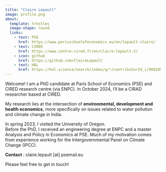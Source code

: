 ```yaml
---
title: "Claire Lepault"
image: profile.png
about:
  template: trestles
  image-shape: round
  links:
    - text: PSE
      href: https://www.parisschoolofeconomics.eu/en/lepault-claire/
    - text: CIRED
      href: https://www.centre-cired.fr/en/claire-lepault-2/
    - icon: github
      href: https://github.com/ClaireLepault
    - text: HAL 
      href: https://hal.science/search/index/q/*/contributorId_i/969205
---
```


Welcome! I am a PhD candidate at Paris School of Economics (PSE) and CIRED research centre (via ENPC). 
In October 2024, I'll be a CIRAD researcher based at CIRED.

My research lies at the intersection of **environmental, development and health economics**, more specifically on issues related to water pollution and climate change in India. 

In spring 2023, I visited the University of Oregon. <br>
Before the PhD, I received an engineering degree at ENPC and a master Analysis and Policy in Economics at PSE. Much of my motivation comes from experience working for the Intergovernmental Panel on Climate Change (IPCC). 

**Contact** : claire.lepault [at] psemail.eu

Please feel free to get in touch!